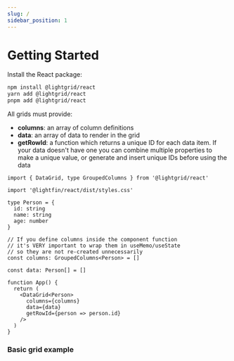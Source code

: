 ```yaml
---
slug: /
sidebar_position: 1
---
```



# Getting Started

Install the React package:

```bash
npm install @lightgrid/react
yarn add @lightgrid/react
pnpm add @lightgrid/react
```

All grids must provide:

- **columns**: an array of column definitions
- **data**: an array of data to render in the grid
- **getRowId**: a function which returns a unique ID for each data item. If your data doesn't have one you can combine multiple properties to make a unique value, or generate and insert unique IDs before using the data

```tsx
import { DataGrid, type GroupedColumns } from '@lightgrid/react'

import '@lightfin/react/dist/styles.css'

type Person = {
  id: string
  name: string
  age: number
}

// If you define columns inside the component function
// it's VERY important to wrap them in useMemo/useState
// so they are not re-created unnecessarily
const columns: GroupedColumns<Person> = []

const data: Person[] = []

function App() {
  return (
    <DataGrid<Person>
      columns={columns}
      data={data}
      getRowId={person => person.id}
    />
  )
}
```

### Basic grid example

<Demo demoPath="basic-grid" srcPath="BasicGrid.tsx" height="362px" />
